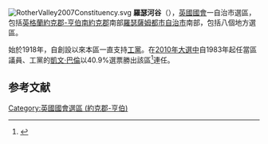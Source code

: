 [[File:RotherValley2007Constituency.svg|right]]
'''羅瑟河谷'''（{{lang-en|Rother Valley}}），[[英國|英國]][[英國國會|國會]]一自治市選區，包括[[英格蘭|英格蘭]][[約克郡-亨伯|約克郡-亨伯]][[南約克郡|南約克郡]]南部[[羅瑟薩姆都市自治市|羅瑟薩姆都市自治市]]南部，包括八個地方選區。

始於1918年，自創設以來本區一直支持[[工黨_(英國)|工黨]]。在[[2010年英國大選|2010年大選中]]自1983年起任當區議員、工黨的[[凱文·巴倫|凱文·巴倫]]以40.9%選票勝出該區<ref name="">{{cite news
|publisher=[[英國廣播公司|英國廣播公司]]
|date=2010年5月7日
|title=Election 2010/Constituency/Rother Valley
|url=http://news.bbc.co.uk/1/shared/election2010/results/constituency/d77.stm
|accessdate=2010年10月26日
|archive-date=2017年9月5日
|archive-url=https://web.archive.org/web/20170905014803/http://news.bbc.co.uk/1/shared/election2010/results/constituency/d77.stm
|dead-url=no
}}</ref>連任。

==参考文献==
<div class="references-small">
<references></references>
</div>

{{DEFAULTSORT:Rother Valley (UK Parliament constituency)}}
[[Category:英國國會選區_(約克郡-亨伯)|Category:英國國會選區 (約克郡-亨伯)]]